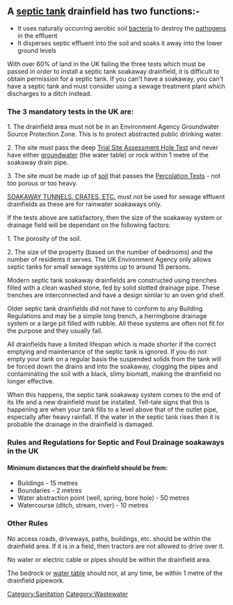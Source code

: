 =='''A [[septic tank]] drainfield has two functions:-'''==
*  It uses naturally occurring aerobic soil [[bacteria]] to destroy the [[pathogens]] in the effluent
*  It disperses septic effluent into the soil and soaks it away into the lower ground levels

With over 60% of land in the UK failing the three tests which must be passed in order to install a septic tank soakaway drainfield, it is difficult to obtain permission for a septic tank. If you can't have a soakaway, you can't have a septic tank and must consider using a sewage treatment plant which discharges to a ditch instead.

==='''The 3 mandatory tests in the UK are:'''===

1. The drainfield area must not be in an Environment Agency Groundwater Source Protection Zone. This is to protect abstracted public drinking water.
 
2. The site must pass the deep [[Trial Site Assessment Hole Test]] and never have either [[groundwater]] (the water table) or rock within 1 metre of the soakaway drain pipe.

3. The site must be made up of [[soil]] that passes the [[Percolation Tests]] - not too porous or too heavy.

[http://www.wte-ltd.co.uk/soakawaycrates.html SOAKAWAY TUNNELS, CRATES, ETC.] must not be used for sewage effluent drainfields as these are for rainwater soakaways only.

If the tests above are satisfactory, then the size of the soakaway system or drainage field will be dependant on the following factors:

1. The porosity of the soil.

2. The size of the property (based on the number of bedrooms) and the number of residents it serves. The UK Environment Agency only allows septic tanks for small sewage systems up to around 15 persons.

Modern septic tank soakaway drainfields are constructed using trenches filled with a clean washed stone, fed by solid slotted drainage pipe. These trenches are interconnected and have a design similar to an oven grid shelf.

Older septic tank drainfields did not have to conform to any Building Regulations and may be a simple long trench, a herringbone drainage system or a large pit filled with rubble.  All these systems are often not fit for the purpose and they usually fail.

All drainfields have a limited lifespan which is made shorter if the correct emptying and maintenance of the septic tank is ignored.  If you do not empty your tank on a regular basis the suspended solids from the tank will be forced down the drains and into the soakaway, clogging the pipes and contaminating the soil with a black, slimy biomatt, making the drainfield no longer effective.

When this happens, the septic tank soakaway system comes to the end of its life and a new drainfield must be installed.  Tell-tale signs that this is happening are when your tank fills to a level above that of the outlet pipe, especially after heavy rainfall.   If the water in the septic tank rises then it is probable the drainage in the drainfield is damaged.

==='''Rules and Regulations for Septic and Foul Drainage soakaways in the UK'''===

===='''Minimum distances that the drainfield should be from:'''====

*Buildings - 15 metres
*Boundaries - 2 metres
*Water abstraction point (well, spring, bore hole) - 50 metres
*Watercourse (ditch, stream, river) - 10 metres

==='''Other Rules'''===

No access roads, driveways, paths, buildings, etc. should be within the drainfield area.  If it is in a field, then tractors are not allowed to drive over it.

No water or electric cable or pipes should be within the drainfield area.

The bedrock or [[water table]] should not, at any time, be within 1 metre of the drainfield pipework.

[[Category:Sanitation]]
[[Category:Wastewater]]